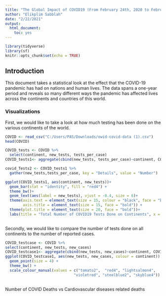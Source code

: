 ```yaml
---
title: "The Global Impact of COVID19 (From February 24th, 2020 to February 23rd, 2021)"
author: "Elikplim Sabblah"
date: "2/22/2021"
output: 
  html_document: 
    toc: yes
---
```


```r
library(tidyverse)
library(sf)
knitr::opts_chunk$set(echo = TRUE)
```

## Introduction

This document takes a statistical look at the effect that the COVID-19 pandemic has had on nations and human lives.
The data spans a one-year period and reveals so many different ways the pandemic has affected lives across the continents and countries of this world. 

### Visualizations

First, we would like to take a look at how much testing has been done on the various continents of the world. 

```r
COVID <- read_csv("C:/Users/PAS/Downloads/owid-covid-data (1).csv")
head(COVID)
```

```r
COVID_tests <- COVID %>%
  select(continent, new_tests, tests_per_case)
COVID_tests1<- aggregate(cbind(new_tests, tests_per_case)~continent, COVID_tests, sum)

covid_Tests2 <- COVID_tests1 %>%
  gather(new_tests,tests_per_case, key = "Details", value = "Number")

ggplot(COVID_tests1, aes(continent, new_tests))+
  geom_bar(stat = "identity", fill = "red4") + 
  theme_bw()+
  geom_text(aes(label = new_tests), vjust = -0.4, size = 6)+ 
  theme(axis.text = element_text(size = 15, colour = "black", face = "bold"),
        axis.title = element_text(size = 15, face = "bold")) + 
  theme(plot.title = element_text(size = 20, face = "bold"))+
  labs(title = "Total Number of COVID19 Tests Done on Continents", x = "Continent", y = "Number of Tests")
  
```

Secondly, we would like to compare the number of tests done on all continents to the number of reported cases. 

```r
COVID_testcase <- COVID %>%
select(continent, new_tests, new_cases)
COVID_testcase1<- aggregate(cbind(new_tests, new_cases)~continent, COVID_testcase, sum)
ggplot(COVID_testcase1, aes(new_tests, new_cases, colour = continent)) + 
  geom_point(size = 4) + 
  theme_bw() + 
  scale_colour_manual(values = c("tomato2",  "red4", "lightsalmon4",
                               "violetred", "steelblue2", "skyblue4"))
  

```

Number of COVID Deaths vs Cardiovascular diseases related deaths
```r

```

